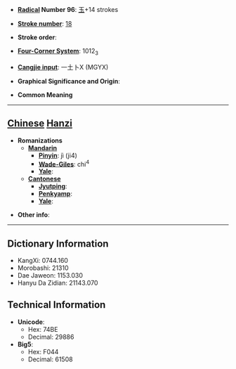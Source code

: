 * '''[[Wiktionary:Chinese radical index| Radical]] Number 96''': [[Wiktionary:Chinese radical index 玉|玉]]+14 strokes

* '''[[Wiktionary:Chinese total strokes index|Stroke number]]''': [[Wiktionary:Chinese total strokes index 18|18]]

* '''Stroke order''': 

* '''[[Wiktionary:Chinese four corner index|Four-Corner System]]''': 1012<sub>3</sub>

* '''[[Wiktionary:Chinese Cangjie index|Cangjie input]]''': 一土卜X (MGYX)

* '''Graphical Significance and Origin''': 

* '''Common Meaning'''

----

== [[Chinese]] [[Hanzi]] ==

* '''Romanizations'''
** '''[[Mandarin]]'''
*** '''[[Pinyin]]''': jì (ji4)
*** '''[[Wade-Giles]]''': chi<sup>4</sup>
*** '''[[Yale]]''': 
** '''[[Cantonese]]'''
*** '''[[Jyutping]]''':
*** '''[[Penkyamp]]''': 
*** '''[[Yale]]''': 

* '''Other info''': 

----

== Dictionary Information ==

* KangXi: 0744.160
* Morobashi: 21310
* Dae Jaweon: 1153.030
* Hanyu Da Zidian: 21143.070

== Technical Information ==

* '''Unicode''':
** Hex: 74BE
** Decimal: 29886
* '''Big5''':
** Hex: F044
** Decimal: 61508